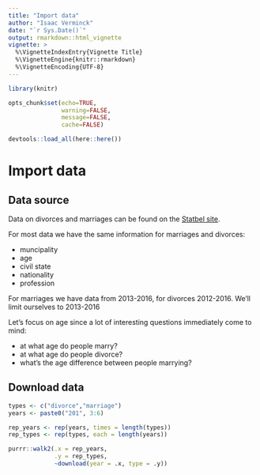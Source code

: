 ```yaml
---
title: "Import data"
author: "Isaac Verminck"
date: "`r Sys.Date()`"
output: rmarkdown::html_vignette
vignette: >
  %\VignetteIndexEntry{Vignette Title}
  %\VignetteEngine{knitr::rmarkdown}
  %\VignetteEncoding{UTF-8}
---
```


```r

library(knitr)

opts_chunk$set(echo=TRUE,
               warning=FALSE,
               message=FALSE,
               cache=FALSE)

devtools::load_all(here::here())

```


# Import data

## Data source

Data on divorces and marriages can be found on the [Statbel site](https://statbel.fgov.be/nl/themas/bevolking/huwelijken-en-echtscheidingen).

For most data we have the same information for marriages and divorces:

* muncipality
* age
* civil state
* nationality
* profession

For marriages we have data from 2013-2016, for divorces 2012-2016. We'll limit ourselves to 2013-2016

Let's focus on age since a lot of interesting questions immediately come to mind:

* at what age do people marry?
* at what age do people divorce?
* what's the age difference between people marrying?

## Download data

```r
types <- c("divorce","marriage")
years <- paste0("201", 3:6)

rep_years <- rep(years, times = length(types))
rep_types <- rep(types, each = length(years))

purrr::walk2(.x = rep_years,
             .y = rep_types,
             ~download(year = .x, type = .y))

```



